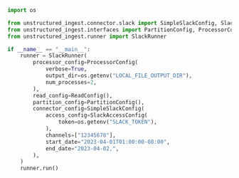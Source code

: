 ```python Python
import os

from unstructured_ingest.connector.slack import SimpleSlackConfig, SlackAccessConfig
from unstructured_ingest.interfaces import PartitionConfig, ProcessorConfig, ReadConfig
from unstructured_ingest.runner import SlackRunner

if __name__ == "__main__":
    runner = SlackRunner(
        processor_config=ProcessorConfig(
            verbose=True,
            output_dir=os.getenv("LOCAL_FILE_OUTPUT_DIR"),
            num_processes=2,
        ),
        read_config=ReadConfig(),
        partition_config=PartitionConfig(),
        connector_config=SimpleSlackConfig(
            access_config=SlackAccessConfig(
                token=os.getenv("SLACK_TOKEN"),
            ),
            channels=["12345678"],
            start_date="2023-04-01T01:00:00-08:00",
            end_date="2023-04-02,",
        ),
    )
    runner.run()
```
